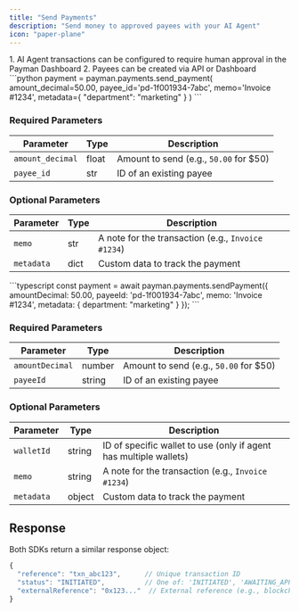 ```yaml
---
title: "Send Payments"
description: "Send money to approved payees with your AI Agent"
icon: "paper-plane"
---
```


<Note>
	1. AI Agent transactions can be configured to require human approval in the
	Payman Dashboard 2. Payees can be created via API or Dashboard
</Note>

<Tabs>
<Tab title="Python">
```python
payment = payman.payments.send_payment(
    amount_decimal=50.00,
    payee_id='pd-1f001934-7abc',
    memo='Invoice #1234',
    metadata={
        "department": "marketing"
    }
)
```

### Required Parameters

| Parameter        | Type  | Description                            |
| ---------------- | ----- | -------------------------------------- |
| `amount_decimal` | float | Amount to send (e.g., `50.00` for $50) |
| `payee_id`       | str   | ID of an existing payee                |

### Optional Parameters

| Parameter   | Type | Description                                                       |
| ----------- | ---- | ----------------------------------------------------------------- |
| `memo`      | str  | A note for the transaction (e.g., `Invoice #1234`)                |
| `metadata`  | dict | Custom data to track the payment                                  |

</Tab>

<Tab title="Node.js">
```typescript
const payment = await payman.payments.sendPayment({
  amountDecimal: 50.00,
  payeeId: 'pd-1f001934-7abc',
  memo: 'Invoice #1234',
  metadata: {
    department: "marketing"
  }
});
```

### Required Parameters

| Parameter       | Type   | Description                            |
| --------------- | ------ | -------------------------------------- |
| `amountDecimal` | number | Amount to send (e.g., `50.00` for $50) |
| `payeeId`       | string | ID of an existing payee                |

### Optional Parameters

| Parameter  | Type   | Description                                                       |
| ---------- | ------ | ----------------------------------------------------------------- |
| `walletId` | string | ID of specific wallet to use (only if agent has multiple wallets) |
| `memo`     | string | A note for the transaction (e.g., `Invoice #1234`)                |
| `metadata` | object | Custom data to track the payment                                  |

</Tab>
</Tabs>

## Response

Both SDKs return a similar response object:

```typescript
{
  "reference": "txn_abc123",      // Unique transaction ID
  "status": "INITIATED",          // One of: 'INITIATED', 'AWAITING_APPROVAL', or 'REJECTED'
  "externalReference": "0x123..."  // External reference (e.g., blockchain transaction hash) if applicable
}
```
